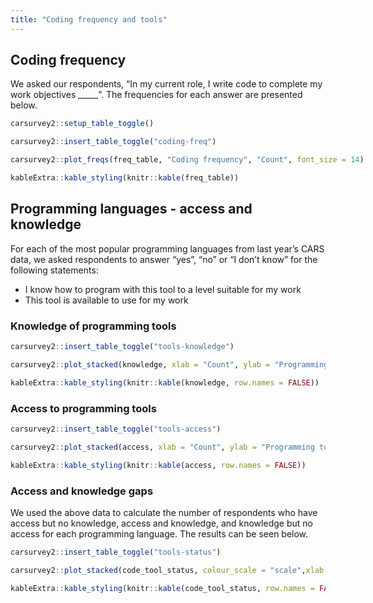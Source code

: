 ```yaml
---
title: "Coding frequency and tools"
---
```


## Coding frequency

We asked our respondents, "In my current role, I write code to complete my work objectives _____". The frequencies for each answer are presented below. 

```r
carsurvey2::setup_table_toggle()
```

```r
carsurvey2::insert_table_toggle("coding-freq")
```

<div id="coding-freq-chart" style="width: 100vw">
```r

carsurvey2::plot_freqs(freq_table, "Coding frequency", "Count", font_size = 14)

```
</div>

<div id="coding-freq-table">
```r

kableExtra::kable_styling(knitr::kable(freq_table))

```
</div>


## Programming languages - access and knowledge

For each of the most popular programming languages from last year's CARS data, we asked respondents to answer "yes", "no" or "I don't know" for the following statements: 

* I know how to program with this tool to a level suitable for my work
* This tool is available to use for my work

### Knowledge of programming tools

```r
carsurvey2::insert_table_toggle("tools-knowledge")
```

<div id="tools-knowledge-chart">
```r

carsurvey2::plot_stacked(knowledge, xlab = "Count", ylab = "Programming tool", font_size = 14)

```
</div>

<div id="tools-knowledge-table">
```r

kableExtra::kable_styling(knitr::kable(knowledge, row.names = FALSE))

```
</div>


### Access to programming tools

```r
carsurvey2::insert_table_toggle("tools-access")
```

<div id="tools-access-chart">
```r

carsurvey2::plot_stacked(access, xlab = "Count", ylab = "Programming tool", font_size = 14)

```
</div>

<div id="tools-access-table">
```r

kableExtra::kable_styling(knitr::kable(access, row.names = FALSE))

```
</div>


### Access and knowledge gaps

We used the above data to calculate the number of respondents who have access but no knowledge, access and knowledge, and knowledge but no access for each programming language. The results can be seen below.


```r
carsurvey2::insert_table_toggle("tools-status")
```

<div id="tools-status-chart">
```r

carsurvey2::plot_stacked(code_tool_status, colour_scale = "scale",xlab = "Count", ylab = "Programming tool", font_size = 14)


```
</div>

<div id="tools-status-table">
```r

kableExtra::kable_styling(knitr::kable(code_tool_status, row.names = FALSE))

```
</div>


